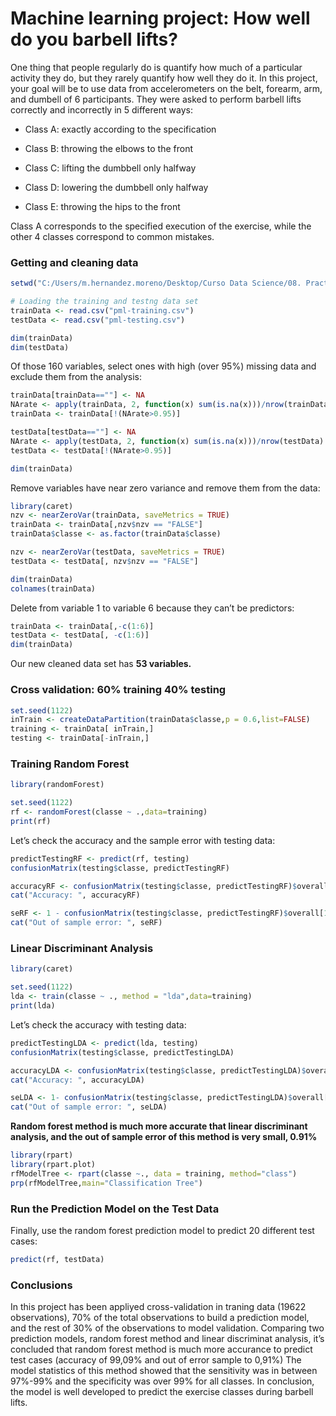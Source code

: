 
# Machine learning project: How well do you barbell lifts?

One thing that people regularly do is quantify how much of a particular activity they do, but they rarely quantify how well they do it. In this project, your goal will be to use data from accelerometers on the belt, forearm, arm, and dumbell of 6 participants. They were asked to perform barbell lifts correctly and incorrectly in 5 different ways:
        
* Class A: exactly according to the specification

* Class B: throwing the elbows to the front

* Class C: lifting the dumbbell only halfway

* Class D: lowering the dumbbell only halfway

* Class E: throwing the hips to the front

Class A corresponds to the specified execution of the exercise, while the other 4 classes correspond to common mistakes.


### Getting and cleaning data
```{r}
setwd("C:/Users/m.hernandez.moreno/Desktop/Curso Data Science/08. Practical Machine Learning/Project")

# Loading the training and testng data set
trainData <- read.csv("pml-training.csv")
testData <- read.csv("pml-testing.csv")

dim(trainData)
dim(testData)
```

Of those 160 variables, select ones with high (over 95%) missing data and exclude them from the analysis:
```{r}
trainData[trainData==""] <- NA
NArate <- apply(trainData, 2, function(x) sum(is.na(x)))/nrow(trainData)
trainData <- trainData[!(NArate>0.95)]

testData[testData==""] <- NA
NArate <- apply(testData, 2, function(x) sum(is.na(x)))/nrow(testData)
testData <- testData[!(NArate>0.95)]

dim(trainData)
```

Remove variables have near zero variance and remove them from the data:
```{r}
library(caret)
nzv <- nearZeroVar(trainData, saveMetrics = TRUE)
trainData <- trainData[,nzv$nzv == "FALSE"]
trainData$classe <- as.factor(trainData$classe)

nzv <- nearZeroVar(testData, saveMetrics = TRUE)
testData <- testData[, nzv$nzv == "FALSE"]

dim(trainData)
colnames(trainData)
```

Delete from variable 1 to variable 6 because they can't be predictors:
```{r}
trainData <- trainData[,-c(1:6)]
testData <- testData[, -c(1:6)]
dim(trainData)
```

Our new cleaned data set has **53 variables.**


### Cross validation: 60% training 40% testing
```{r}
set.seed(1122)
inTrain <- createDataPartition(trainData$classe,p = 0.6,list=FALSE)
training <- trainData[ inTrain,]
testing <- trainData[-inTrain,]
```


### Training Random Forest
```{r}
library(randomForest)

set.seed(1122)
rf <- randomForest(classe ~ .,data=training)
print(rf)
```

Let's check the accuracy and the sample error with testing data:

```{r}
predictTestingRF <- predict(rf, testing)
confusionMatrix(testing$classe, predictTestingRF)
```

```{r}
accuracyRF <- confusionMatrix(testing$classe, predictTestingRF)$overall[1]
cat("Accuracy: ", accuracyRF)
```
```{r}
seRF <- 1 - confusionMatrix(testing$classe, predictTestingRF)$overall[1]
cat("Out of sample error: ", seRF)
```


### Linear Discriminant Analysis

```{r}
library(caret)

set.seed(1122)
lda <- train(classe ~ ., method = "lda",data=training)
print(lda)
```

Let's check the accuracy with testing data:
```{r}
predictTestingLDA <- predict(lda, testing)
confusionMatrix(testing$classe, predictTestingLDA)
```

```{r}
accuracyLDA <- confusionMatrix(testing$classe, predictTestingLDA)$overall[1]
cat("Accuracy: ", accuracyLDA)
```

```{r}
seLDA <- 1- confusionMatrix(testing$classe, predictTestingLDA)$overall[1]
cat("Out of sample error: ", seLDA)
```


**Random forest method is much more accurate that linear discriminant analysis, and the out of sample error of this method is very small, 0.91%**

```{r}
library(rpart)
library(rpart.plot)
rfModelTree <- rpart(classe ~., data = training, method="class")
prp(rfModelTree,main="Classification Tree")
```

### Run the Prediction Model on the Test Data
Finally, use the random forest prediction model to predict 20 different test cases:
```{r}
predict(rf, testData)
```

### Conclusions

In this project has been appliyed cross-validation in traning data (19622 observations), 70% of the total observations to build a prediction model, and the rest of 30% of the observations to model validation.
Comparing two prediction models, random forest method and linear discriminat analysis, it's concluded that random forest method is much more accurance to predict test cases (accuracy of 99,09% and out of error sample to 0,91%)
The model statistics of this method showed that the sensitivity was in between 97%-99% and the specificity was over 99% for all classes.
In conclusion, the model is well developed to predict the exercise classes during barbell lifts.
